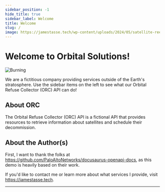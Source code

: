 ```yaml
---
sidebar_position: -1
hide_title: true
sidebar_label: Welcome
title: Welcome
slug: /
image: https://jamestasse.tech/wp-content/uploads/2024/05/satellite-reentry-cropped.png
---
```


<head>
  <link rel="apple-touch-icon" href="/apple-touch-icon.png" />
</head>


# Welcome to Orbital Solutions!
![Burning](https://jamestasse.tech/wp-content/uploads/2024/06/satellite_burning_small.gif "")
<div align="left">

  We are a fictitious company providing services outside of the Earth's stratosphere. Use the sidebar items on the left to see what our Orbital Refuse Collector (ORC) API can do!

</div>

## About ORC

The Orbital Refuse Collector (ORC) API is a fictional API that provides resources to retrieve information about satellites and schedule their decommission.

## About the Author(s)

First, I want to thank the folks at https://github.com/PaloAltoNetworks/docusaurus-openapi-docs, as this demo is heavily based on their work.

If you'd like to contact me or learn more about what services I provide, visit https://jamestasse.tech.

---